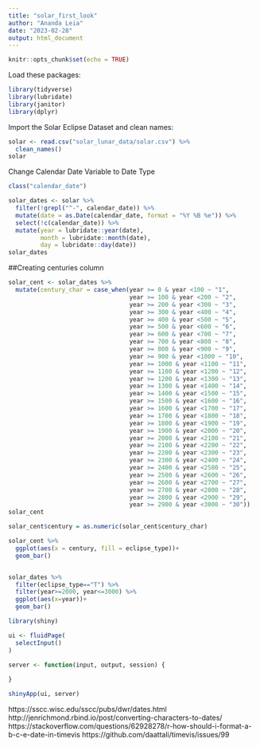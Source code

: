 ```yaml
---
title: "solar_first_look"
author: "Ananda Leia"
date: "2023-02-28"
output: html_document
---
```


```r
knitr::opts_chunk$set(echo = TRUE)
```
Load these packages:
```r
library(tidyverse)
library(lubridate)
library(janitor)
library(dplyr)
```
Import the Solar Eclipse Dataset and clean names:
```r
solar <- read.csv("solar_lunar_data/solar.csv") %>% 
  clean_names()
solar
```

Change Calendar Date Variable to Date Type
```r
class("calendar_date")
```
```r
solar_dates <- solar %>% 
  filter(!grepl("^-", calendar_date)) %>% 
  mutate(date = as.Date(calendar_date, format = "%Y %B %e")) %>% 
  select(!c(calendar_date)) %>% 
  mutate(year = lubridate::year(date),
         month = lubridate::month(date),
         day = lubridate::day(date))
solar_dates
```
##Creating centuries column
```r
solar_cent <- solar_dates %>% 
  mutate(century_char = case_when(year >= 0 & year <100 ~ "1",
                                  year >= 100 & year <200 ~ "2",
                                  year >= 200 & year <300 ~ "3",
                                  year >= 300 & year <400 ~ "4",
                                  year >= 400 & year <500 ~ "5",
                                  year >= 500 & year <600 ~ "6",
                                  year >= 600 & year <700 ~ "7",
                                  year >= 700 & year <800 ~ "8",
                                  year >= 800 & year <900 ~ "9",
                                  year >= 900 & year <1000 ~ "10",
                                  year >= 1000 & year <1100 ~ "11",
                                  year >= 1100 & year <1200 ~ "12",
                                  year >= 1200 & year <1300 ~ "13",
                                  year >= 1300 & year <1400 ~ "14",
                                  year >= 1400 & year <1500 ~ "15",
                                  year >= 1500 & year <1600 ~ "16",
                                  year >= 1600 & year <1700 ~ "17",
                                  year >= 1700 & year <1800 ~ "18",
                                  year >= 1800 & year <1900 ~ "19",
                                  year >= 1900 & year <2000 ~ "20",
                                  year >= 2000 & year <2100 ~ "21",
                                  year >= 2100 & year <2200 ~ "22",
                                  year >= 2200 & year <2300 ~ "23",
                                  year >= 2300 & year <2400 ~ "24",
                                  year >= 2400 & year <2500 ~ "25",
                                  year >= 2500 & year <2600 ~ "26",
                                  year >= 2600 & year <2700 ~ "27",
                                  year >= 2700 & year <2800 ~ "28",
                                  year >= 2800 & year <2900 ~ "29",
                                  year >= 2900 & year <3000 ~ "30"))
solar_cent
```
```r
solar_cent$century = as.numeric(solar_cent$century_char)
```

```r
solar_cent %>% 
  ggplot(aes(x = century, fill = eclipse_type))+
  geom_bar()
```
```r

```

```r
solar_dates %>% 
  filter(eclipse_type=="T") %>% 
  filter(year>=2000, year<=3000) %>% 
  ggplot(aes(x=year))+
  geom_bar()
```
```r
library(shiny)

ui <- fluidPage(
  selectInput()
)

server <- function(input, output, session) {
  
}

shinyApp(ui, server)
```

https://sscc.wisc.edu/sscc/pubs/dwr/dates.html
http://jenrichmond.rbind.io/post/converting-characters-to-dates/
https://stackoverflow.com/questions/62928278/r-how-should-i-format-a-b-c-e-date-in-timevis
https://github.com/daattali/timevis/issues/99

